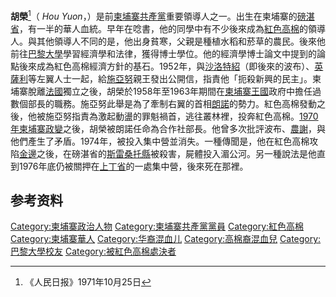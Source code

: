 {{unreferenced|time=2018-09-10T06:45:44+00:00}}
'''胡榮'''<ref>《人民日报》1971年10月25日</ref>（{{lang-km|ហ៊ូ យន់}} ''Hou Yuon''，{{bd|1930年||？||catIdx=H}}）是前[[柬埔寨共產黨|柬埔寨共產黨]]重要領導人之一。出生在柬埔寨的[[磅湛省|磅湛省]]，有一半的華人血統。早年在{{tsl|en|Lycee Sisowath|西索瓦高校}}唸書，他的同學中有不少後來成為[[紅色高棉|紅色高棉]]的領導人。與其他領導人不同的是，他出身貧寒，父親是種植水稻和菸草的農民。後來他前往[[巴黎大學|巴黎大學]]學習經濟學和法律，獲得博士學位。他的經濟學博士論文中提到的論點後來成為紅色高棉經濟方針的基石。1952年，與[[波布|沙洛特紹]]（即後來的波布）、[[英薩利|英薩利]]等左翼人士一起，給[[施亞努|施亞努]]親王發出公開信，指責他「扼殺新興的民主」。柬埔寨脫離[[法國|法國]]獨立之後，胡榮於1958年至1963年期間在[[柬埔寨王國|柬埔寨王國]]政府中擔任過數個部長的職務。施亞努此舉是為了牽制右翼的首相[[朗諾|朗諾]]的勢力。紅色高棉發動{{tsl|en|Samlaut Uprising|三洛起義}}之後，他被施亞努指責為激起動盪的罪魁禍首，逃往叢林裡，投奔紅色高棉。[[1970年柬埔寨政變|1970年柬埔寨政變]]之後，胡榮被朗諾任命為合作社部長。他曾多次批評波布、[[農謝|農謝]]，與他們產生了矛盾。1974年，被投入集中營並消失。一種傳聞是，他在紅色高棉攻陷[[金邊|金邊]]之後，在磅湛省的[[斯雷桑托縣|斯雷桑托縣]]被殺害，屍體投入湄公河。另一種說法是他直到1976年底仍被關押在[[上丁省|上丁省]]{{tsl|en|Stung Treng|上丁縣}}的一處集中營，後來死在那裡。

==参考资料==
{{reflist}}
{{紅色高棉大屠殺}}
{{红色高棉}}
{{亞洲政治人物小作品}}
[[Category:柬埔寨政治人物|Category:柬埔寨政治人物]]
[[Category:柬埔寨共產黨黨員|Category:柬埔寨共產黨黨員]]
[[Category:紅色高棉|Category:紅色高棉]]
[[Category:柬埔寨華人|Category:柬埔寨華人]]
[[Category:华裔混血儿|Category:华裔混血儿]]
[[Category:高棉裔混血兒|Category:高棉裔混血兒]]
[[Category:巴黎大學校友|Category:巴黎大學校友]]
[[Category:被紅色高棉處決者|Category:被紅色高棉處決者]]